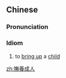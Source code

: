 {{also|抚养成人}}
==Chinese==
{{zh-forms|s=抚养成人|type=22}}

===Pronunciation===
{{zh-pron
|m=fǔyǎngchéngrén
|c=fu2 joeng5 sing4 jan4
|cat=cy
}}

===Idiom===
{{zh-idiom}}

# to [[bring up]] a [[child]]

[[zh:撫養成人]]
